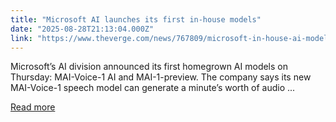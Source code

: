 ```yaml
---
title: "Microsoft AI launches its first in-house models"
date: "2025-08-28T21:13:04.000Z"
link: "https://www.theverge.com/news/767809/microsoft-in-house-ai-models-launch-openai"
---
```


Microsoft’s AI division announced its first homegrown AI models on Thursday: MAI-Voice-1 AI and MAI-1-preview. The company says its new MAI-Voice-1 speech model can generate a minute’s worth of audio ...

[Read more](https://www.theverge.com/news/767809/microsoft-in-house-ai-models-launch-openai)
